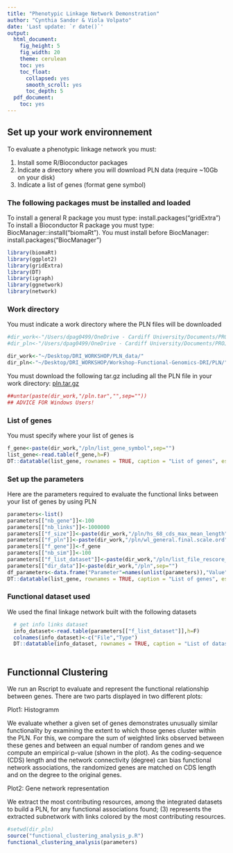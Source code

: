 ```yaml
---
title: "Phenotypic Linkage Network Demonstration"
author: "Cynthia Sandor & Viola Volpato"
date: 'Last update: `r date()`'
output:
  html_document:
    fig_height: 5
    fig_width: 20
    theme: cerulean
    toc: yes
    toc_float:
      collapsed: yes
      smooth_scroll: yes
      toc_depth: 5
  pdf_document:
    toc: yes
---
```


## Set up your work environnement

To evaluate a phenotypic linkage network you must:

1) Install some R/Bioconductor packages
2) Indicate a directory where you will download PLN data (require ~10Gb on your disk)
3) Indicate a list of genes (format gene symbol)

### The following packages must be installed and loaded

To install a general R package you must type: install.packages("gridExtra")
To install a Bioconductor R package you must type: BiocManager::install("biomaRt"). 
You must install before BiocManager: install.packages("BiocManager")

```r
library(biomaRt)
library(ggplot2)
library(gridExtra)
library(DT)
library(igraph)
library(ggnetwork)
library(network)
```

### Work directory

You must indicate a work directory where the PLN files will be downloaded

```r
#dir_work<-"/Users/dpag0499/OneDrive - Cardiff University/Documents/PROJECTS/PLN_Demo_Workshop/test"
#dir_pln<-"/Users/dpag0499/OneDrive - Cardiff University/Documents/PROJECTS/PLN_Demo_Workshop/src/Rscripts/clustering_analysis"

dir_work<-"~/Desktop/DRI_WORKSHOP/PLN_data/"
dir_pln<-"~/Desktop/DRI_WORKSHOP/Workshop-Functional-Genomics-DRI/PLN/"


```

You must download the following tar.gz including all the PLN file in your work directory:
[pln.tar.gz](https://drive.google.com/open?id=1wDFoldeFf8JjiWRhc2IjEtKhZ0nVtFwp)

```r
##untar(paste(dir_work,"/pln.tar","",sep=""))
## ADVICE FOR Windows Users!
```
### List of genes 

You must specify where your list of genes is

```r
f_gene<-paste(dir_work,"/pln/list_gene_symbol",sep="")
list_gene<-read.table(f_gene,h=F)
DT::datatable(list_gene, rownames = TRUE, caption = "List of genes", escape = FALSE, extensions = 'Buttons', options = list(dom = 'ftipr'))
```

### Set up the parameters

Here are the parameters required to evaluate the functional links between your list of genes by using PLN

```r
parameters<-list()
parameters[["nb_gene"]]<-100
parameters[["nb_links"]]<-1000000
parameters[["f_size"]]<-paste(dir_work,"/pln/hs_68_cds_max_mean_length",sep="")
parameters[["f_pln"]]<-paste(dir_work,"/pln/wl_general.final.scale.ord",sep="")
parameters[["f_gene"]]<-f_gene
parameters[["nb_sim"]]<-100
parameters[["f_list_dataset"]]<-paste(dir_work,"/pln/list_file_rescore_wl_info_wl.general",sep="")
parameters[["dir_data"]]<-paste(dir_work,"/pln",sep="")
df_parameters<-data.frame("Parameter"=names(unlist(parameters)),"Value"=unlist(parameters))
DT::datatable(list_gene, rownames = TRUE, caption = "List of genes", escape = FALSE, extensions = 'Buttons', options = list(dom = 'ftipr'))
```

### Functional dataset used 

We used the final linkage network built with the following datasets

```r
  
  # get info links dataset
  info_dataset<-read.table(parameters[["f_list_dataset"]],h=F)
  colnames(info_dataset)<-c("File","Type")
  DT::datatable(info_dataset, rownames = TRUE, caption = "List of dataset", escape = FALSE, extensions = 'Buttons', options = list(dom = 'ftipr'))
  
```

## Functionnal Clustering

We run an Rscript to evaluate and represent the functional relationship between genes.
There are two parts displayed in two different plots:

Plot1: Histogramm

We evaluate whether a given set of genes demonstrates unusually similar functionality by examining the extent to which those genes cluster within the PLN. For this, we compare the sum of weighted links observed between
these genes and between an equal number of random genes and we compute an empirical p-value (shown in the plot). As the
coding-sequence (CDS) length and the network connectivity (degree) can bias functional network
associations, the randomized genes are matched on CDS length and on the degree to the original genes.


Plot2: Gene network representation

We extract the most contributing resources, among the integrated datasets to build a PLN, for any functional associations found; (3) represents the extracted subnetwork with links colored by the most contributing resources.


```r

#setwd(dir_pln)
source("functional_clustering_analysis_p.R")
functional_clustering_analysis(parameters)
```

